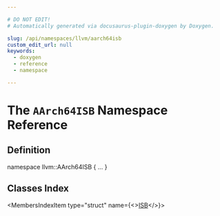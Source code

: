 ```yaml
---

# DO NOT EDIT!
# Automatically generated via docusaurus-plugin-doxygen by Doxygen.

slug: /api/namespaces/llvm/aarch64isb
custom_edit_url: null
keywords:
  - doxygen
  - reference
  - namespace

---
```





# The `AArch64ISB` Namespace Reference

<DoxygenPage pluginConfig={pluginConfig}>



## Definition

<CodeBlock>namespace llvm::AArch64ISB &#123; ... &#125;</CodeBlock>

## Classes Index

<MembersIndex>

<MembersIndexItem
  type="struct"
  name={<><a href="/docs/api/structs/llvm/aarch64isb/isb">ISB</a></>}>
</MembersIndexItem>

</MembersIndex>


</DoxygenPage>
